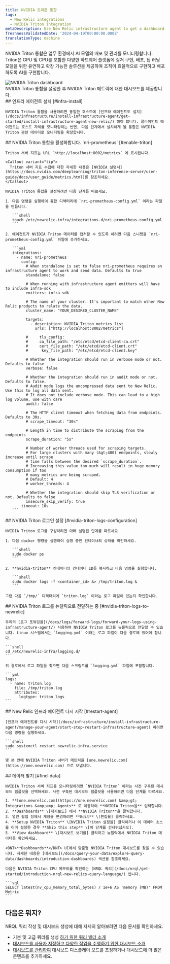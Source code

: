 ```yaml
---
title: NVIDIA 트리톤 통합
tags:
  - New Relic integrations
  - NVIDIA Triton integration
metaDescription: Use New Relic infrastructure agent to get a dashboard with metrics from your NVIDIA Triton.
freshnessValidatedDate: '2024-04-19T00:00:00.000Z'
translationType: machine
---
```


NVIDIA Triton 통합은 업무 환경에서 AI 모델의 배포 및 관리를 모니터링합니다. Triton은 GPU 및 CPU를 포함한 다양한 하드웨어 플랫폼에 걸쳐 구현, 배포, 딥 러닝 모델을 위한 유연하고 확장 가능한 솔루션을 제공하여 조직이 효율적으로 구현하고 배포하도록 AI를 구현합니다.

<img title="NVIDIA Triton dashboard" alt="NVIDIA Triton dashboard" src="/images/infrastructure_screenshot-crop_triton-dashboard.webp" />

<figcaption>
  NVIDIA Triton 통합을 설정한 후 NVIDIA Triton 메트릭에 대한 대시보드를 제공합니다.
</figcaption>

<Steps>
  <Step>
    ## 인프라 에이전트 설치 [#infra-install]

    NVIDIA Triton 통합을 사용하려면 동일한 호스트에 [인프라 에이전트도 설치](/docs/infrastructure/install-infrastructure-agent/get-started/install-infrastructure-agent-new-relic/) 해야 합니다. 클라이언트 에이전트는 호스트 자체를 모니터링하는 반면, 다음 단계에서 설치하게 될 통합은 NVIDIA Triton 관련 데이터로 모니터링을 확장합니다.
  </Step>

  <Step>
    ## NVIDIA Triton 통합을 활성화합니다. `nri-prometheus` [#enable-triton]

    Triton 서버 지표는 URL `http://localhost:8002/metrics` 에 표시됩니다.

    <Callout variant="tip">
      Triton 서버 지표 수집에 대한 자세한 내용은 [NVIDIA 설명서](https://docs.nvidia.com/deeplearning/triton-inference-server/user-guide/docs/user_guide/metrics.html)를 참조하세요.
    </Callout>

    NVIDIA Triton 통합을 설정하려면 다음 단계를 따르세요.

    1. 다음 명령을 실행하여 통합 디렉터리에 `nri-prometheus-config.yml` 이라는 파일을 만듭니다.

       ```shell
       touch /etc/newrelic-infra/integrations.d/nri-prometheus-config.yml
       ```

    2. 에이전트가 NVIDIA Triton 데이터를 캡처할 수 있도록 하려면 다음 스니펫을 `nri-prometheus-config.yml` 파일에 추가하세요.

       ```yml
       integrations:
         - name: nri-prometheus
           config:
             # When standalone is set to false nri-prometheus requires an infrastructure agent to work and send data. Defaults to true
             standalone: false

             # When running with infrastructure agent emitters will have to include infra-sdk
             emitters: infra-sdk

             # The name of your cluster. It's important to match other New Relic products to relate the data.
             cluster_name: "YOUR_DESIRED_CLUSTER_NAME"

             targets:
               - description: NVIDIA Triton metrics list
                 urls: ["http://localhost:8002/metrics"]

             #     tls_config:
             #     ca_file_path: "/etc/etcd/etcd-client-ca.crt"
             #     cert_file_path: "/etc/etcd/etcd-client.crt"
             #      key_file_path: "/etc/etcd/etcd-client.key"

             # Whether the integration should run in verbose mode or not. Defaults to false
             verbose: false

             # Whether the integration should run in audit mode or not. Defaults to false.
             # Audit mode logs the uncompressed data sent to New Relic. Use this to log all data sent.
             # It does not include verbose mode. This can lead to a high log volume, use with care
             audit: false

             # The HTTP client timeout when fetching data from endpoints. Defaults to 30s.
             # scrape_timeout: "30s"

             # Length in time to distribute the scraping from the endpoints
             scrape_duration: "5s"

             # Number of worker threads used for scraping targets.
             # For large clusters with many (&gt;400) endpoints, slowly increase until scrape
             # time falls between the desired `scrape_duration`.
             # Increasing this value too much will result in huge memory consumption if too
             # many metrics are being scraped.
             # Default: 4
             # worker_threads: 4

             # Whether the integration should skip TLS verification or not. Defaults to false
             insecure_skip_verify: true
           timeout: 10s
       ```
  </Step>

  <Step>
    ## NVIDIA Triton 로그인 설정 [#nvidia-triton-logs-configuration]

    NVIDIA Triton 로그를 구성하려면 아래 설명된 단계를 따르세요.

    1. 다음 docker 명령을 실행하여 실행 중인 컨테이너의 상태를 확인하세요.

       ```shell
       sudo docker ps
       ```

    2. **nvidia-triton** 컨테이너의 컨테이너 ID를 복사하고 다음 명령을 실행합니다.

       ```shell
       sudo docker logs -f <container_id> &> /tmp/triton.log &
       ```

    그런 다음 `/tmp/` 디렉터리에 `triton.log` 이라는 로그 파일이 있는지 확인합니다.
  </Step>

  <Step>
    ## NVIDIA Triton 로그를 뉴렐릭으로 전달하는 중 [#nvidia-triton-logs-to-newrelic]

    우리의 [로그 포워딩을](/docs/logs/forward-logs/forward-your-logs-using-infrastructure-agent/) 사용하여 NVIDIA Triton 로그를 뉴롤릭으로 전달할 수 있습니다. Linux 시스템에서는 `logging.yml` 이라는 로그 파일이 다음 경로에 있어야 합니다.

    ```shell
    cd /etc/newrelic-infra/logging.d/
    ```

    위 경로에서 로그 파일을 찾으면 다음 스크립트를 `logging.yml` 파일에 포함합니다.

    ```yml
    logs:
      - name: triton.log
        file: /tmp/triton.log
        attributes:
          logtype: triton_logs
    ```
  </Step>

  <Step>
    ## New Relic 인프라 에이전트 다시 시작 [#restart-agent]

    [인프라 에이전트를 다시 시작](/docs/infrastructure/install-infrastructure-agent/manage-your-agent/start-stop-restart-infrastructure-agent) 하려면 다음 명령을 실행하세요.

    ```shell
    sudo systemctl restart newrelic-infra.service
    ```

    몇 분 안에 NVIDIA Triton 서버가 메트릭을 [one.newrelic.com](https://one.newrelic.com) 으로 보냅니다.
  </Step>

  <Step>
    ## 데이터 찾기 [#find-data]

    NVIDIA Triton 서버 지표를 모니터링하려면 `NVIDIA Triton` 이라는 사전 구축된 대시보드 템플릿을 선택하세요. 사전 구축된 대시보드 템플릿을 사용하려면 다음 단계를 따르세요.

    1. **[one.newrelic.com](https://one.newrelic.com) &amp;gt; Integrations &amp;amp; Agents** 로 이동하여 **NVIDIA Triton을** 입력합니다.
    2. **Dashboards** \[대시보드] 에서 **NVIDIA Triton**을 클릭합니다.
    3. 열린 팝업 창에서 계정을 변경하려면 **Edit** \[편집을] 클릭하세요.
    4. **Setup NVIDIA Triton** \[NVIDIA Triton 설정을] 클릭하거나 이 데이터 소스를 이미 설정한 경우 **Skip this step** \[이 단계를 건너뛰십시오].
    5. **View dashboard** \[대시보드 보기를] 클릭하고 뉴렐릭에서 NVIDIA Triton 데이터를 확인하세요.

    <DNT>**Dashboards**</DNT> UI에서 맞춤형 NVIDIA Triton 대시보드를 찾을 수 있습니다. 자세한 내용은 [대시보드](/docs/query-your-data/explore-query-data/dashboards/introduction-dashboards) 섹션을 참조하세요.

    다음은 NVIDIA Triton CPU 메모리를 확인하는 [NRQL 쿼리](/docs/nrql/get-started/introduction-nrql-new-relics-query-language/) 입니다.

    ```sql
    SELECT latest(nv_cpu_memory_total_bytes) / 1e+6 AS 'memory (MB)' FROM Metric
    ```
  </Step>
</Steps>

## 다음은 뭐지?

NRQL 쿼리 작성 및 대시보드 생성에 대해 자세히 알아보려면 다음 문서를 확인하세요.

* 기본 및 고급 쿼리를 생성 [하기 위한 쿼리 빌더 소개](/docs/query-your-data/explore-query-data/query-builder/introduction-query-builder)
* [대시보드를 사용자 지정하고 다양한 작업을 수행하기 위한 대시보드 소개](/docs/query-your-data/explore-query-data/dashboards/introduction-dashboards)
* [대시보드를 관리하여](/docs/query-your-data/explore-query-data/dashboards/manage-your-dashboard) 대시보드 디스플레이 모드를 조정하거나 대시보드에 더 많은 콘텐츠를 추가하세요.